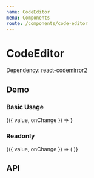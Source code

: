 ```yaml
---
name: CodeEditor
menu: Components
route: /components/code-editor
---
```




# CodeEditor

Dependency: [react-codemirror2](https://github.com/scniro/react-codemirror2)

## Demo

### Basic Usage

<Playground>
  <CodeEditorDemo>
    {({ value, onChange }) => <CodeEditor value={value} onChange={onChange} />}
  </CodeEditorDemo>
</Playground>

### Readonly

<Playground>
  <CodeEditorDemo>
    {({ value, onChange }) => (
      <CodeEditor isReadonly value={value} onChange={onChange} />
    )}
  </CodeEditorDemo>
</Playground>

## API

<Props of={CodeEditor} />
